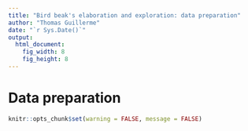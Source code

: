 ```yaml
---
title: "Bird beak's elaboration and exploration: data preparation"
author: "Thomas Guillerme"
date: "`r Sys.Date()`"
output:
  html_document:
    fig_width: 8
    fig_height: 8
---
```


# Data preparation

```r
knitr::opts_chunk$set(warning = FALSE, message = FALSE) 
```

